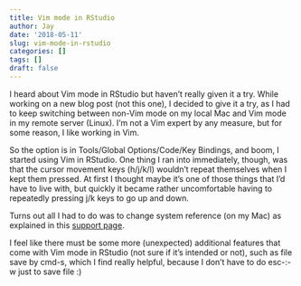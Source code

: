 ```yaml
---
title: Vim mode in RStudio
author: Jay
date: '2018-05-11'
slug: vim-mode-in-rstudio
categories: []
tags: []
draft: false
---
```


I heard about Vim mode in RStudio but haven't really given it a try. While working on a new blog post (not this one), I decided to give it a try, as I had to keep switching between non-Vim mode on my local Mac and Vim mode in my remote server (Linux). I'm not a Vim expert by any measure, but for some reason, I like working in Vim.

So the option is in Tools/Global Options/Code/Key Bindings, and boom, I started using Vim in RStudio. One thing I ran into immediately, though, was that the cursor movement keys (h/j/k/l) wouldn't repeat themselves when I kept them pressed. At first I thought maybe it's one of those things that I'd have to live with, but quickly it became rather uncomfortable having to repeatedly pressing j/k keys to go up and down. 

Turns out all I had to do was to change system reference (on my Mac) as explained in this [support page](https://support.rstudio.com/hc/en-us/articles/204896737). 

I feel like there must be some more (unexpected) additional features that come with Vim mode in RStudio (not sure if it's intended or not), such as file save by cmd-s, which I find really helpful, because I don't have to do esc-:-w just to save file :)